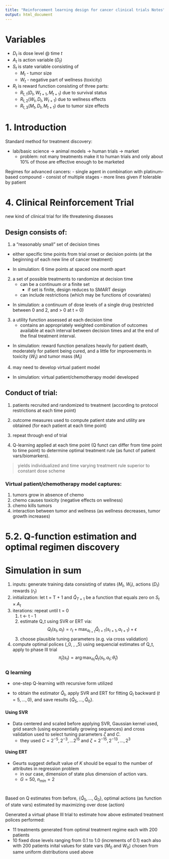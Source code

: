 ```yaml
---
title: "Reinforcement learning design for cancer clinical trials Notes"
output: html_document
---
```



# Variables
- $D_t$ is dose level @ time $t$
- $A_t$ is action variable ($D_t$)
- $S_t$ is state variable consisting of 
	- $M_t$ - tumor size
	- $W_t$ - negative part of wellness (toxicity)
- $R_t$ is reward function consisting of three parts:
  - $R_{t,1}(D_t, W_{t+1}, M_{t+1})$ due to survival status
  - $R_{t,2}(W_t, D_t, W_{t+1})$ due to wellness effects
  - $R_{t,3}(M_t, D_t, M_{t+1})$ due to tumor size effects



# 1. Introduction

Standard method for treatment discovery:

- lab/basic science -> animal models -> human trials -> market
  - problem: not many treatments make it to human trials and only about 10% of those are effective enough to be marketed

Regimes for advanced cancers:
  - single agent in combination with platinum-based compound
  - consist of multiple stages
    - more lines given if tolerable by patient





# 4. Clinical Reinforcement Trial

new kind of clinical trial for life threatening diseases

## Design consists of:
1. a "reasonably small" set of decision times
  - either specific time points from trial onset or decision points (at the beginning of each new line of cancer treatment)
  
- In simulation: 6 time points at spaced one month apart

2. a set of possible treatments to randomize at decision time
	- can be a continuum or a finite set
		- if set is finite, design reduces to SMART design
	- can include restrictions (which may be functions of covariates)
	
- In simulation: a continuum of dose levels of a single drug (restricted between 0 and 2, and > 0 at t = 0)

3. a utility function assessed at each decision time
	- contains an appropriately weighted combination of outcomes available at each interval between decision times and at the end of the final treatment interval.
	
- In simulation: reward function penalizes heavily for patient death, moderately for patient being cured, and a little for improvements in toxicity ($W_t$) and tumor mass ($M_t$)
	
4. may need to develop virtual patient model 

- In simulation: virtual patient/chemotherapy model developed

## Conduct of trial:

1. patients recruited and randomized to treatment (according to protocol restrictions at each time point)

2. outcome measures used to compute patient state and utility are obtained (for each patient at each time point)

3. repeat through end of trial

4. Q-learning applied at each time point (Q funct can differ from time point to time point) to determine optimal treatment rule (as funct of patient vars/biomarkers).

> yields individualized and time varying treatment rule superior to constant dose scheme




### Virtual patient/chemotherapy model captures:

1. tumors grow in absence of chemo
2. chemo causes toxicity (negative effects on wellness)
3. chemo kills tumors
4. interaction between tumor and wellness (as wellness decreases, tumor growth increases)

# 5.2. Q-function estimation and optimal regimen discovery

# Simulation in sum
1. inputs: generate training data consisting of states ($M_t$, $W_t$), actions ($D_t$) rewards ($r_t$)
2. initialization: let t = T + 1 and $\hat{Q}_{T+1}$ be a function that equals zero on $S_t \times A_t$
3. iterations: repeat until t = 0
      1. t <- t - 1
      2. estimate Q_t using SVR or ERT via:
          $$ Q_t(s_t, a_t) = r_t + \max_{a_{t+1}}\hat{Q}_{t+1}(s_{t+1}, a_{t+1}) + \epsilon $$
      3. choose plausible tuning parameters (e.g. via cross validation)
4. compute optimal polices (\hat{\pi}_0, \ldots, \hat{\pi}_5) using sequencial estimates of Q_t, apply to phase III trial
          $$ \hat{\pi}_{t}(s_t) = \arg \max_{a_t}\hat{Q}_t(s_t, a_t; \hat{\theta}_t) $$

### Q learning

- one-step Q-learning with recursive form utilized

- to obtain the estimator $\hat{Q}_t$, apply SVR and ERT for fitting $Q_t$ backward ($t = 5, \ldots, 0$), and save results $\{\hat{Q}_5, \ldots, \hat{Q}_0\}$. 

#### Using SVR
- Data centered and scaled before applying SVR, Gaussian kernel used, grid search (using exponentially growing sequences) and cross validation used to select tuning parameters $\zeta$ and $C$. 
  - they used $C = 2^{-5}, 2^{-3}, \ldots 2^{15}$ and $\zeta = 2^{-15}, 2^{-13}, \ldots, 2^3$
  
#### Using ERT

- Geurts suggest default value of $K$ should be equal to the number of attributes in regression problem 
  - in our case, dimension of state plus dimension of action vars.
  - $G = 50$, $n_{min} = 2$
  
# 

Based on Q estimates from before, $\{\hat{Q}_5, \ldots, \hat{Q}_0\}$, optimal actions (as function of state vars) estimated by maximizing over dose (action)

Generated a virtual phase III trial to estimate how above estimated treatment polices performed:

- 11 treatments generated from optimal treatment regime each with 200 patients
- 10 fixed dose levels ranging from 0.1 to 1.0 (increments of 0.1) each also with 200 patients
inital values for state vars ($M_0$ and $W_0$) chosen from same uniform distributions used above

